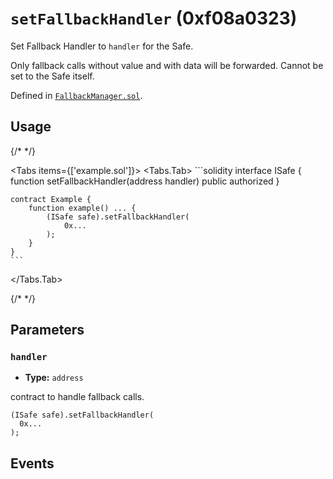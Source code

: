 


# `setFallbackHandler` (0xf08a0323)



Set Fallback Handler to `handler` for the Safe.

Only fallback calls without value and with data will be forwarded.
<OnlySafeTxCallout />
Cannot be set to the Safe itself.




Defined in [`FallbackManager.sol`](https://github.com/safe-global/safe-smart-account/tree/v1.4.1/contracts/base/FallbackManager.sol#L50).


## Usage

{/* <!-- vale off --> */}

<Tabs items={['example.sol']}>
  <Tabs.Tab>
    ```solidity
    interface ISafe {
        function setFallbackHandler(address handler) public authorized
    }

    contract Example {
        function example() ... {
            (ISafe safe).setFallbackHandler(
                0x...
            );
        }
    }
    ```
  </Tabs.Tab>
</Tabs>

{/* <!-- vale on --> */}



## Parameters

### `handler`

  - **Type:** `address`

  contract to handle fallback calls.

  ```solidity focus=2
  (ISafe safe).setFallbackHandler(
    0x...
  );
  ```




## Events

<ChangedFallbackHandler />

